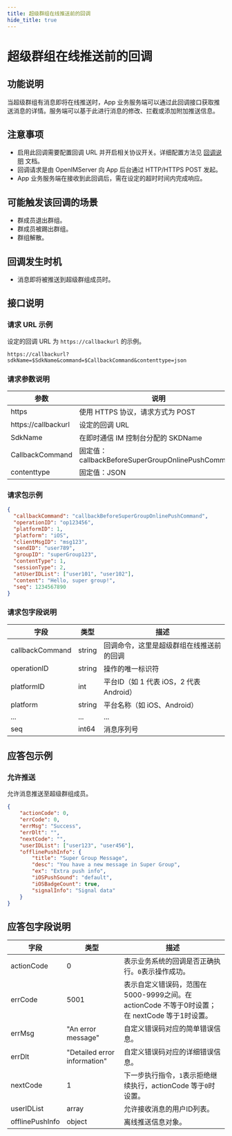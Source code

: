 ```yaml
---
title: 超级群组在线推送前的回调
hide_title: true
---
```


# 超级群组在线推送前的回调

## 功能说明
当超级群组有消息即将在线推送时，App 业务服务端可以通过此回调接口获取推送消息的详情。服务端可以基于此进行消息的修改、拦截或添加附加推送信息。

## 注意事项
- 启用此回调需要配置回调 URL 并开启相关协议开关。详细配置方法见 [回调说明](../introduction) 文档。
- 回调请求是由 OpenIMServer 向 App 后台通过 HTTP/HTTPS POST 发起。
- App 业务服务端在接收到此回调后，需在设定的超时时间内完成响应。

## 可能触发该回调的场景
- 群成员退出群组。
- 群成员被踢出群组。
- 群组解散。

## 回调发生时机
- 消息即将被推送到超级群组成员时。

## 接口说明

### 请求 URL 示例
设定的回调 URL 为 `https://callbackurl` 的示例。
```plaintext
https://callbackurl?sdkName=$SdkName&command=$CallbackCommand&contenttype=json
```

### 请求参数说明

| 参数             | 说明                                      |
|-----------------|-----------------------------------------|
| https           | 使用 HTTPS 协议，请求方式为 POST         |
| https://callbackurl | 设定的回调 URL                        |
| SdkName         | 在即时通信 IM 控制台分配的 SKDName       |
| CallbackCommand | 固定值：callbackBeforeSuperGroupOnlinePushCommand |
| contenttype     | 固定值：JSON                             |

### 请求包示例
```json
{
  "callbackCommand": "callbackBeforeSuperGroupOnlinePushCommand",
  "operationID": "op123456",
  "platformID": 1,
  "platform": "iOS",
  "clientMsgID": "msg123",
  "sendID": "user789",
  "groupID": "superGroup123",
  "contentType": 1,
  "sessionType": 2,
  "atUserIDList": ["user101", "user102"],
  "content": "Hello, super group!",
  "seq": 1234567890
}
```

### 请求包字段说明

| 字段          | 类型     | 描述                                            |
|--------------|----------|------------------------------------------------|
| callbackCommand | string | 回调命令，这里是超级群组在线推送前的回调       |
| operationID  | string | 操作的唯一标识符                               |
| platformID   | int    | 平台ID（如 1 代表 iOS，2 代表 Android）         |
| platform     | string | 平台名称（如 iOS、Android）                     |
| ...          | ...    | ...                                             |
| seq          | int64   | 消息序列号                                      |

## 应答包示例

### 允许推送
允许消息推送至超级群组成员。

```json
{
    "actionCode": 0,
    "errCode": 0,
    "errMsg": "Success",
    "errDlt": "",
    "nextCode": "",
    "userIDList": ["user123", "user456"],
    "offlinePushInfo": {
        "title": "Super Group Message",
        "desc": "You have a new message in Super Group",
        "ex": "Extra push info",
        "iOSPushSound": "default",
        "iOSBadgeCount": true,
        "signalInfo": "Signal data"
    }
}
```

## 应答包字段说明

| 字段              | 类型     | 描述                         |
|-----------------|--------|----------------------------|
| actionCode | 0     | 表示业务系统的回调是否正确执行。`0`表示操作成功。 |
| errCode     | 5001                        | 表示自定义错误码，范围在5000-9999之间。在 actionCode 不等于0时设置；在 nextCode 等于1时设置。|
| errMsg     | "An error message" | 自定义错误码对应的简单错误信息。|
| errDlt     | "Detailed error information" | 自定义错误码对应的详细错误信息。|
| nextCode   | 1     | 下一步执行指令，`1`表示拒绝继续执行，actionCode 等于`0`时设置。|
| userIDList      | array  | 允许接收消息的用户ID列表。             |
| offlinePushInfo | object | 离线推送信息对象。                  |
